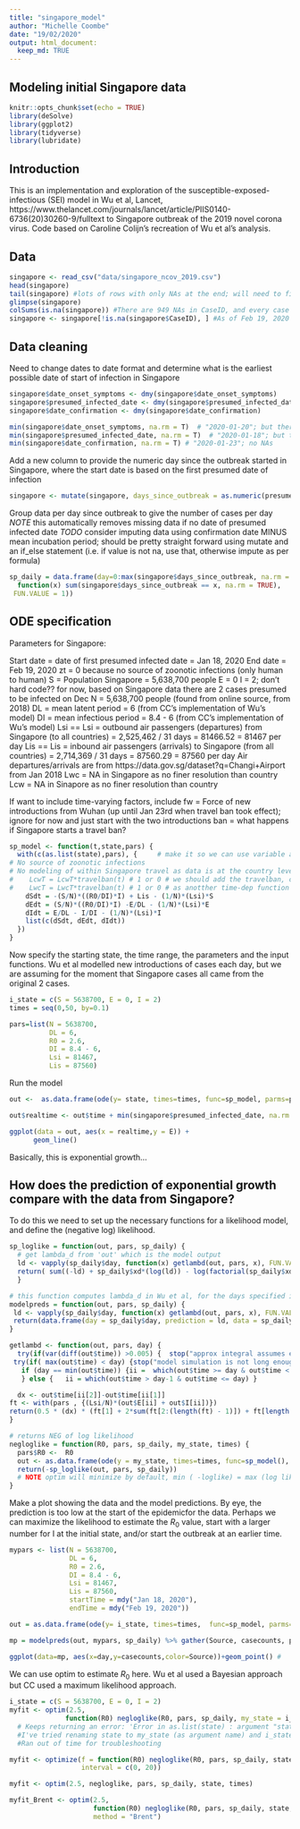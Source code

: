 ```yaml
---
title: "singapore_model"
author: "Michelle Coombe"
date: "19/02/2020"
output: html_document:
  keep_md: TRUE
---
```


## Modeling initial Singapore data

```r
knitr::opts_chunk$set(echo = TRUE)
library(deSolve)
library(ggplot2)
library(tidyverse)
library(lubridate)
```

## Introduction

This is an implementation and exploration of the susceptible-exposed-infectious (SEI) model in Wu et al, Lancet, https://www.thelancet.com/journals/lancet/article/PIIS0140-6736(20)30260-9/fulltext to Singapore outbreak of the 2019 novel corona virus. Code based on Caroline Colijn's recreation of Wu et al's analysis. 

## Data
```r
singapore <- read_csv("data/singapore_ncov_2019.csv")
head(singapore)
tail(singapore) #lots of rows with only NAs at the end; will need to figure out how many and remove them
glimpse(singapore)
colSums(is.na(singapore)) #There are 949 NAs in CaseID, and every case should have an ID, so use this to remove extra columns at end of imported object
singapore <- singapore[!is.na(singapore$CaseID), ] #As of Feb 19, 2020 there should be 84 cases
```

## Data cleaning
Need to change dates to date format and determine what is the earliest possible date of start of infection in Singapore
```r
singapore$date_onset_symptoms <- dmy(singapore$date_onset_symptoms)
singapore$presumed_infected_date <- dmy(singapore$presumed_infected_date)
singapore$date_confirmation <- dmy(singapore$date_confirmation)

min(singapore$date_onset_symptoms, na.rm = T)  # "2020-01-20"; but there are NAs - can impute from presumed infected date and/or date of confirmation
min(singapore$presumed_infected_date, na.rm = T)  # "2020-01-18"; but there are NAs
min(singapore$date_confirmation, na.rm = T) # "2020-01-23"; no NAs 
```

Add a new column to provide the numeric day since the outbreak started in Singapore, where the start date is based on the first presumed date of infection
```r
singapore <- mutate(singapore, days_since_outbreak = as.numeric(presumed_infected_date - min(presumed_infected_date, na.rm = T)))
```

Group data per day since outbreak to give the number of cases per day
*NOTE* this automatically removes missing data if no date of presumed infected date 
*TODO* consider imputing data using confirmation date MINUS mean incubation period; should be pretty straight forward using mutate and an if_else statement (i.e. if value is not na, use that, otherwise impute as per formula)
```r
sp_daily = data.frame(day=0:max(singapore$days_since_outbreak, na.rm = T),  xd = vapply(0:max(singapore$days_since_outbreak, na.rm = T), 
  function(x) sum(singapore$days_since_outbreak == x, na.rm = TRUE),
 FUN.VALUE = 1)) 
```

## ODE specification
Parameters for Singapore:

Start date = date of first presumed infected date = Jan 18, 2020
End date = Feb 19, 2020
zt = 0 because no source of zoonotic infections (only human to human)
S = Population Singapore = 5,638,700 people
E = 0
I = 2; don't hard code?? for now, based on Singapore data there are 2 cases presumed to be infected on Dec
N = 5,638,700 people (found from online source, from 2018)
DL = mean latent period = 6 (from CC's implementation of Wu's model)
DI = mean infectious period = 8.4 - 6 (from CC's implementation of Wu's model)
Lsi == Lsi = outbound air passengers (departures) from Singapore (to all countries) = 2,525,462 / 31 days = 81466.52 = 81467 per day
Lis == Lis = inbound air passengers (arrivals) to Singapore (from all countries) = 2,714,369 / 31 days = 87560.29 = 87560 per day
Air departures/arrivals are from https://data.gov.sg/dataset?q=Changi+Airport from Jan 2018
Lwc = NA in Singapore as no finer resolution than country
Lcw = NA in Sinapore as no finer resolution than country

If want to include time-varying factors, include
fw = Force of new introductions from Wuhan (up until Jan 23rd when travel ban took effect); ignore for now and just start with the two introductions 
ban = what happens if Singapore starts a travel ban?


```r
sp_model <- function(t,state,pars) {
  with(c(as.list(state),pars), {     # make it so we can use variable and par names
# No source of zoonotic infections
# No modeling of within Singapore travel as data is at the country level and infections should be spreading from the two initial cases and/or additional imported cases
#    LcwT = LcwT*travelban(t) # 1 or 0 # we should add the travelban, control measures 
#    LwcT = LwcT*travelban(t) # 1 or 0 # as anotther time-dep function
    dSdt = -(S/N)*((R0/DI)*I) + Lis - (1/N)*(Lsi)*S
    dEdt = (S/N)*((R0/DI)*I) -E/DL - (1/N)*(Lsi)*E
    dIdt = E/DL - I/DI - (1/N)*(Lsi)*I
    list(c(dSdt, dEdt, dIdt))
  })
}
```

Now specify the starting state, the time range, the parameters and the input functions. Wu et al modelled new introductions of cases each day, but we are assuming for the moment that Singapore cases all came from the original 2 cases. 

```r
i_state = c(S = 5638700, E = 0, I = 2)
times = seq(0,50, by=0.1) 

pars=list(N = 5638700, 
          DL = 6, 
          R0 = 2.6, 
          DI = 8.4 - 6, 
          Lsi = 81467, 
          Lis = 87560)
```

Run the model
```r
out <-  as.data.frame(ode(y= state, times=times, func=sp_model, parms=pars))

out$realtime <- out$time + min(singapore$presumed_infected_date, na.rm = T)

ggplot(data = out, aes(x = realtime,y = E)) +
      geom_line() 
```
Basically, this is exponential growth...

## How does the prediction of exponential growth compare with the data from Singapore?
To do this we need to set up the necessary functions for a likelihood model, and define the (negative log) likelihood.

```r
sp_loglike = function(out, pars, sp_daily) {
  # get lambda_d from 'out' which is the model output 
  ld <- vapply(sp_daily$day, function(x) getlambd(out, pars, x), FUN.VALUE = 1)
  return( sum((-ld) + sp_daily$xd*(log(ld)) - log(factorial(sp_daily$xd))))
  } 

# this function computes lambda_d in Wu et al, for the days specified in our wufinal (or ccwufinal - offset for our alternative starting time)
modelpreds = function(out, pars, sp_daily) {
 ld <- vapply(sp_daily$day, function(x) getlambd(out, pars, x), FUN.VALUE = 1)
 return(data.frame(day = sp_daily$day, prediction = ld, data = sp_daily$xd))
}

getlambd <- function(out, pars, day) {
  try(if(var(diff(out$time)) >0.005) {  stop("approx integral assumes equal time steps")} )
 try(if( max(out$time) < day) {stop("model simulation is not long enough for the data") })
   if (day == min(out$time)) {ii =  which(out$time >= day & out$time < day + 1)
   } else {   ii = which(out$time > day-1 & out$time <= day) }

  dx <- out$time[ii[2]]-out$time[ii[1]]
ft <- with(pars , {(Lsi/N)*(out$E[ii] + out$I[ii])})
return(0.5 * (dx) * (ft[1] + 2*sum(ft[2:(length(ft) - 1)]) + ft[length(ft)]))
}

# returns NEG of log likelihood
negloglike = function(R0, pars, sp_daily, my_state, times) {
  pars$R0 <-  R0
  out <- as.data.frame(ode(y = my_state, times=times, func=sp_model(), parms=pars))
  return(-sp_loglike(out, pars, sp_daily)) 
  # NOTE optim will minimize by default, min ( -loglike) = max (log like)
}
```


Make a plot showing the data and the model predictions. By eye, the prediction is too low at the start of the epidemicfor the data. 
Perhaps we can maximize the likelihood to estimate the $R_0$ value, start with a larger number for I at the initial state, and/or start the outbreak at an earlier time.
```r
mypars <- list(N = 5638700, 
               DL = 6,
               R0 = 2.6, 
               DI = 8.4 - 6, 
               Lsi = 81467, 
               Lis = 87560,
               startTime = mdy("Jan 18, 2020"),
               endTime = mdy("Feb 19, 2020"))

out = as.data.frame(ode(y= i_state, times=times,  func=sp_model, parms=mypars))

mp = modelpreds(out, mypars, sp_daily) %>% gather(Source, casecounts, prediction:data)

ggplot(data=mp, aes(x=day,y=casecounts,color=Source))+geom_point() #
```


We can use optim to estimate $R_0$ here. Wu et al used a Bayesian approach but CC used a maximum likelihood approach. 

```r
i_state = c(S = 5638700, E = 0, I = 2)
myfit <- optim(2.5, 
              function(R0) negloglike(R0, pars, sp_daily, my_state = i_state, times))
  # Keeps returning an error: 'Error in as.list(state) : argument "state" is missing, with no default'
  #I've tried renaming state to my_state (as argument name) and i_state (for initial values) but still get this error re: can't find "state" and I'm unsure where the issue is; it seems that the issue is in turning the ode output into a dataframe using the as.data.frame function
  #Ran out of time for troubleshooting

myfit <- optimize(f = function(R0) negloglike(R0, pars, sp_daily, state, times),
                  interval = c(0, 20))

myfit <- optim(2.5, negloglike, pars, sp_daily, state, times)

myfit_Brent <- optim(2.5, 
                     function(R0) negloglike(R0, pars, sp_daily, state, times),
                     method = "Brent")
```
